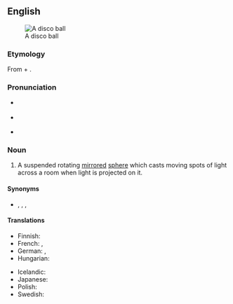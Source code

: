 ==English==
{{was wotd|2007|December|31}}
{{wikipedia}}
[[Image:Disco ball.jpg|thumb|A disco ball]]

===Etymology===
From {{m|en|disco}} + {{m|en|ball}}.

===Pronunciation===
* {{a|RP}} {{IPA|/ˈdɪskəʊ ˌbɔːl/|lang=en}}
* {{a|US}} {{IPA|/ˈdɪskoʊ ˌbɑːl/|/ˈdɪskoʊ ˌbɔːl/|lang=en}}
* {{audio|en-us-disco ball.ogg|Audio (US)|lang=en}}

===Noun===
{{en-noun}}

# A suspended rotating [[mirror]]ed [[sphere]] which casts moving spots of light across a room when light is projected on it.

====Synonyms====
* {{sense|a mirrored sphere}} {{l|en|glitter ball}}, {{l|en|glitterball}}, {{l|en|mirror ball}}, {{l|en|mirrorball}}

====Translations====
{{trans-top|mirrored sphere}}
* Finnish: {{t|fi|diskopallo}}
* French: {{t|fr|boule à facettes|f}}, {{t|fr|boule disco|f}}
* German: {{t+|de|Spiegelkugel|f}}, {{t|de|Diskokugel|f}}
* Hungarian: {{t|hu|diszkógömb}}
{{trans-mid}}
* Icelandic: {{t|is|diskókúla|f}}
* Japanese: {{t|ja|ミラーボール|tr=mirā bōru|sc=Jpan}}
* Polish: {{t|pl|kula dyskotekowa|f}}
* Swedish: {{t|sv|diskokula|c}}
{{trans-bottom}}